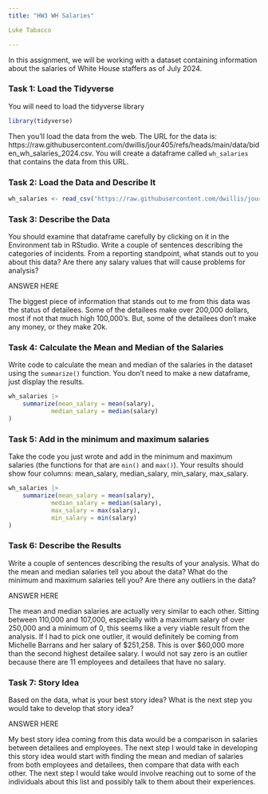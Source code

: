 ```yaml
---
title: "HW3 WH Salaries"

Luke Tabacco

---
```


In this assignment, we will be working with a dataset containing information about the salaries of White House staffers as of July 2024.

### Task 1: Load the Tidyverse

You will need to load the tidyverse library

```r
library(tidyverse)
```

Then you'll load the data from the web. The URL for the data is: https://raw.githubusercontent.com/dwillis/jour405/refs/heads/main/data/biden_wh_salaries_2024.csv. You will create a dataframe called `wh_salaries` that contains the data from this URL.

### Task 2: Load the Data and Describe It

```r
wh_salaries <- read_csv("https://raw.githubusercontent.com/dwillis/jour405/refs/heads/main/data/biden_wh_salaries_2024.csv")
```
### Task 3: Describe the Data

You should examine that dataframe carefully by clicking on it in the Environment tab in RStudio. Write a couple of sentences describing the categories of incidents. From a reporting standpoint, what stands out to you about this data? Are there any salary values that will cause problems for analysis?

ANSWER HERE

The biggest piece of information that stands out to me from this data was the status of detailees. Some of the detailees make over 200,000 dollars, most if not that much high 100,000's. But, some of the detailees don't make any money, or they make 20k. 

### Task 4: Calculate the Mean and Median of the Salaries

Write code to calculate the mean and median of the salaries in the dataset using the `summarize()` function. You don't need to make a new dataframe, just display the results.

```r

wh_salaries |> 
    summarize(mean_salary = mean(salary),
            median_salary = median(salary)
)

```

### Task 5: Add in the minimum and maximum salaries

Take the code you just wrote and add in the minimum and maximum salaries (the functions for that are `min()` and `max()`). Your results should show four columns: mean_salary, median_salary, min_salary, max_salary.

```r

wh_salaries |> 
    summarize(mean_salary = mean(salary),
            median_salary = median(salary),
            max_salary = max(salary),
            min_salary = min(salary)
)

```

### Task 6: Describe the Results

Write a couple of sentences describing the results of your analysis. What do the mean and median salaries tell you about the data? What do the minimum and maximum salaries tell you? Are there any outliers in the data?

ANSWER HERE

The mean and median salaries are actually very similar to each other. Sitting between 110,000 and 107,000, especially with a maximum salary of over 250,000 and a minimum of 0, this seems like a very viable result from the analysis. If I had to pick one outlier, it would definitely be coming from Michelle Barrans and her salary of $251,258. This is over $60,000 more than the second highest detailee salary. I would not say zero is an outlier because there are 11 employees and detailees that have no salary. 

### Task 7: Story Idea

Based on the data, what is your best story idea? What is the next step you would take to develop that story idea?
 

ANSWER HERE


My best story idea coming from this data would be a comparison in salaries between detailees and employees. The next step I would take in developing this story idea would start with finding the mean and median of salaries from both employees and detailees, then compare that data with each other. The next step I would take would involve reaching out to some of the individuals about this list and possibly talk to them about their experiences.
